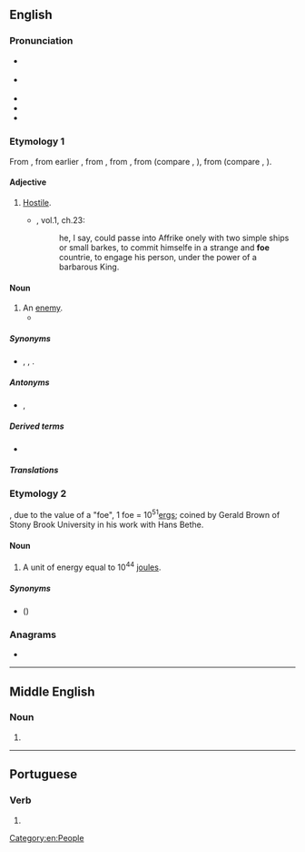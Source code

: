 {{also|FOE|FoE|föe|fo'e|fö}}
==English==

===Pronunciation===
* {{a|RP}} {{IPA|en|/fəʊ/}}
* {{a|GenAm}} {{IPA|en|/foʊ/}}
* {{audio|en|en-us-foe.ogg|Audio (US)}}
* {{rhymes|en|əʊ}}
* {{homophones|en|faux}}

===Etymology 1===
From {{inh|en|enm|fo||foe; hostile}}, from earlier {{m|enm|ifo||foe}}, from {{inh|en|ang|ġefāh||enemy}}, from {{m|ang|fāh||hostile}}, from {{inh|en|gem-pro|*faihaz}} (compare {{cog|ofs|fāch||punishable}}, {{cog|gmh|gevēch||feuder}}), from {{der|en|ine-pro|*peik/k̑-||to hate, be hostile}} (compare {{cog|mga|óech||enemy, fiend}}, {{cog|lt|pìktas||evil}}).

====Adjective====
{{en-adj|?}}

# {{lb|en|obsolete}} [[hostile|Hostile]].
#* {{RQ:Flr Mntgn Essays}}, vol.1, ch.23:
#*: he, I say, could passe into Affrike onely with two simple ships or small barkes, to commit himselfe in a strange and '''foe''' countrie, to engage his person, under the power of a barbarous King{{nb...}}.

====Noun====
{{en-noun}}

# An [[enemy]].
#* {{quote-journal|en|date=2013-06-29|volume=407|issue=8842|page=55|magazine={{w|The Economist}}
|title=[http://www.economist.com/news/international/21580191-edward-snowdens-odyssey-leaves-america-nonplussed-and-its-allies-dismayed-russia-china Travels and travails]
|passage=Even without hovering drones, a lurking assassin, a thumping score and a denouement, the real-life story of Edward Snowden, a rogue spy on the run, could be straight out of the cinema. But, as with Hollywood, the subplots and exotic locations may distract from the real message: America’s discomfort and its '''foes’''' glee.}}

=====Synonyms=====
* {{sense|enemy}} {{l|en|adversary}}, {{l|en|enemy}}, {{l|en|opponent}}.

=====Antonyms=====
* {{sense|enemy}} {{l|en|ally}}, {{l|en|friend}}

=====Derived terms=====
* {{l|en|befoe}}

=====Translations=====
{{trans-see|enemy}}

===Etymology 2===
{{acronym of|en|[[fifty-one]] [[erg]]s}}, due to the value of a "foe", 1 foe = 10<sup>51</sup>[[erg]]s; coined by Gerald Brown of Stony Brook University in his work with Hans Bethe.

====Noun====
{{en-noun}}

# A unit of energy equal to 10<sup>44</sup> [[joule]]s.

=====Synonyms=====
* {{l|en|bethe}} ({{l|en|B}})

===Anagrams===
* {{anagrams|en|a=efo|EOF|OEF}}

[[Category:en:People]]

----

==Middle English==

===Noun===
{{head|enm|noun}}

# {{alt form|enm|fo}}

----

==Portuguese==

===Verb===
{{head|pt|verb form}}

# {{obsolete spelling of|pt|foi}}